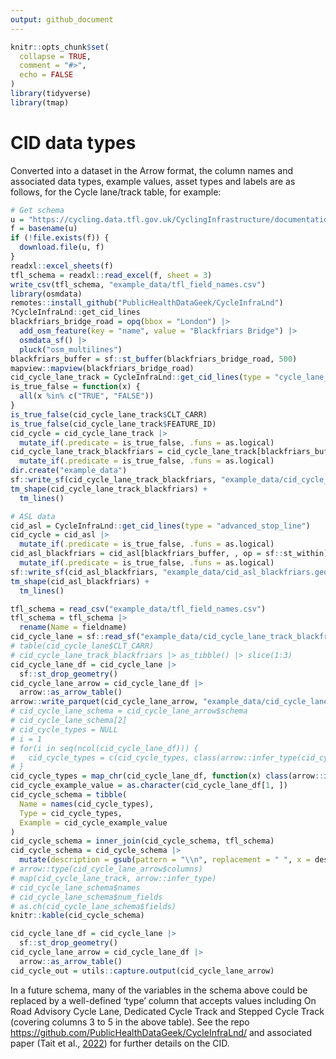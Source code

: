 ```yaml
---
output: github_document
---
```


```r
knitr::opts_chunk$set(
  collapse = TRUE,
  comment = "#>",
  echo = FALSE
)
library(tidyverse)
library(tmap)
```

# CID data types

Converted into a dataset in the Arrow format, the column names and associated data types, example values, asset types and labels are as follows, for the Cycle lane/track table, for example:

```r
# Get schema
u = "https://cycling.data.tfl.gov.uk/CyclingInfrastructure/documentation/cid_database_schema.xlsx"
f = basename(u)
if (!file.exists(f)) {
  download.file(u, f)
}
readxl::excel_sheets(f)
tfl_schema = readxl::read_excel(f, sheet = 3)
write_csv(tfl_schema, "example_data/tfl_field_names.csv")
library(osmdata)
remotes::install_github("PublicHealthDataGeek/CycleInfraLnd")
?CycleInfraLnd::get_cid_lines
blackfriars_bridge_road = opq(bbox = "London") |> 
  add_osm_feature(key = "name", value = "Blackfriars Bridge") |> 
  osmdata_sf() |> 
  pluck("osm_multilines")
blackfriars_buffer = sf::st_buffer(blackfriars_bridge_road, 500)
mapview::mapview(blackfriars_bridge_road)
cid_cycle_lane_track = CycleInfraLnd::get_cid_lines(type = "cycle_lane_track")
is_true_false = function(x) {
  all(x %in% c("TRUE", "FALSE"))
}
is_true_false(cid_cycle_lane_track$CLT_CARR)
is_true_false(cid_cycle_lane_track$FEATURE_ID)
cid_cycle = cid_cycle_lane_track |> 
  mutate_if(.predicate = is_true_false, .funs = as.logical) 
cid_cycle_lane_track_blackfriars = cid_cycle_lane_track[blackfriars_buffer, , op = sf::st_within] |> 
  mutate_if(.predicate = is_true_false, .funs = as.logical) 
dir.create("example_data")
sf::write_sf(cid_cycle_lane_track_blackfriars, "example_data/cid_cycle_lane_track_blackfriars.geojson", delete_dsn = TRUE)
tm_shape(cid_cycle_lane_track_blackfriars) +
  tm_lines()

# ASL data
cid_asl = CycleInfraLnd::get_cid_lines(type = "advanced_stop_line")
cid_cycle = cid_asl |> 
  mutate_if(.predicate = is_true_false, .funs = as.logical) 
cid_asl_blackfriars = cid_asl[blackfriars_buffer, , op = sf::st_within] |> 
  mutate_if(.predicate = is_true_false, .funs = as.logical) 
sf::write_sf(cid_asl_blackfriars, "example_data/cid_asl_blackfriars.geojson", delete_dsn = TRUE)
tm_shape(cid_asl_blackfriars) +
  tm_lines()
```

```r
tfl_schema = read_csv("example_data/tfl_field_names.csv")
tfl_schema = tfl_schema |> 
  rename(Name = fieldname)
cid_cycle_lane = sf::read_sf("example_data/cid_cycle_lane_track_blackfriars.geojson")
# table(cid_cycle_lane$CLT_CARR)
# cid_cycle_lane_track_blackfriars |> as_tibble() |> slice(1:3)
cid_cycle_lane_df = cid_cycle_lane |> 
  sf::st_drop_geometry()
cid_cycle_lane_arrow = cid_cycle_lane_df |> 
  arrow::as_arrow_table()
arrow::write_parquet(cid_cycle_lane_arrow, "example_data/cid_cycle_lane_track_blackfriars.parquet")
# cid_cycle_lane_schema = cid_cycle_lane_arrow$schema
# cid_cycle_lane_schema[2]
# cid_cycle_types = NULL
# i = 1
# for(i in seq(ncol(cid_cycle_lane_df))) {
#   cid_cycle_types = c(cid_cycle_types, class(arrow::infer_type(cid_cycle_lane_schema[]))[1])
# }
cid_cycle_types = map_chr(cid_cycle_lane_df, function(x) class(arrow::infer_type(x))[1])
cid_cycle_example_value = as.character(cid_cycle_lane_df[1, ])
cid_cycle_schema = tibble(
  Name = names(cid_cycle_types),
  Type = cid_cycle_types,
  Example = cid_cycle_example_value
)
cid_cycle_schema = inner_join(cid_cycle_schema, tfl_schema)
cid_cycle_schema = cid_cycle_schema |> 
  mutate(description = gsub(pattern = "\\n", replacement = " ", x = description))
# arrow::type(cid_cycle_lane_arrow$columns)
# map(cid_cycle_lane_track, arrow::infer_type)
# cid_cycle_lane_schema$names
# cid_cycle_lane_schema$num_fields
# as.ch(cid_cycle_lane_schema$fields)
knitr::kable(cid_cycle_schema)
```

```r
cid_cycle_lane_df = cid_cycle_lane |> 
  sf::st_drop_geometry()
cid_cycle_lane_arrow = cid_cycle_lane_df |> 
  arrow::as_arrow_table()
cid_cycle_out = utils::capture.output(cid_cycle_lane_arrow)
```

In a future schema, many of the variables in the schema above could be replaced by a well-defined 'type' column that accepts values including On Road Advisory Cycle Lane, Dedicated Cycle Track and Stepped Cycle Track (covering columns 3 to 5 in the above table).
See the repo <https://github.com/PublicHealthDataGeek/CycleInfraLnd/> and associated paper (Tait et al., [2022](https://www.sciencedirect.com/science/article/pii/S221414052200041X)) for further details on the CID.
